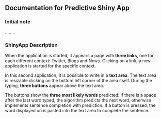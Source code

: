 ## Documentation for Predictive Shiny App

### Initial note

........

### ShinyApp Description
When the application is started, it appears a page with **three links**, one for each different context: Twitter, Blogs and News. Clicking on a link, a new application is started for the specific context.

In this second application, it is possible to write in a **text area**. The text area is resizable clicking on the bottom left corner of the area itself. During the typing, **three buttons** appear above the text area.

The buttons show the **three most likely words** predicted: if there is a space after the last word typed, the algorithm predicts the next word, otherwise implements sentence completion with prediction. If a button is pressed, the word displayed on is pasted into the text area to complete the sentence.

